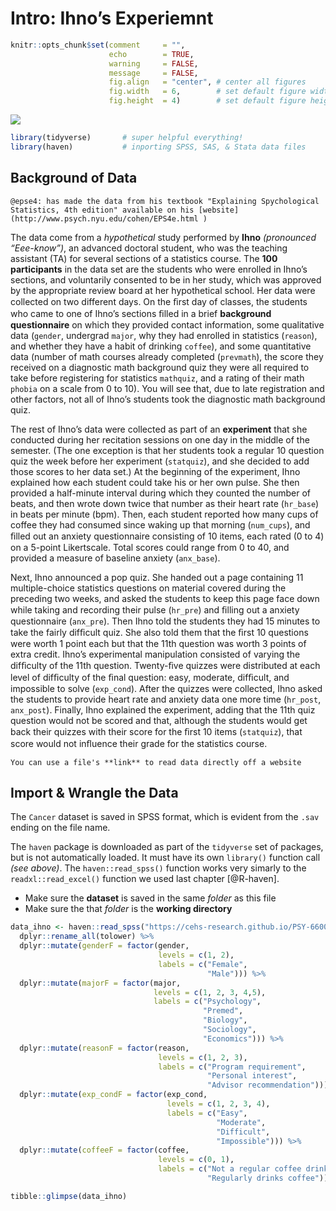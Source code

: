 # Intro: Ihno's Experiemnt

```{r, include=FALSE}
knitr::opts_chunk$set(comment     = "",
                      echo        = TRUE, 
                      warning     = FALSE, 
                      message     = FALSE,
                      fig.align   = "center", # center all figures
                      fig.width   = 6,        # set default figure width to 4 inches
                      fig.height  = 4)        # set default figure height to 3 inches
```

![](images/common/Ihno_header.PNG)



```{r, message=FALSE, error=FALSE}
library(tidyverse)       # super helpful everything!
library(haven)           # inporting SPSS, SAS, & Stata data files
```



## Background of Data

```{block type='rmdlink', echo=TRUE}
@epse4: has made the data from his textbook "Explaining Spychological Statistics, 4th edition" available on his [website](http://www.psych.nyu.edu/cohen/EPS4e.html )
```


 The data come from a *hypothetical* study performed by **Ihno** *(pronounced “Eee-know”)*, an advanced doctoral student, who was the teaching assistant (TA) for several sections of a statistics course. The **100 participants** in the data set are the students who were enrolled in Ihno’s sections, and voluntarily consented to be in her study, which was approved by the appropriate review board at her hypothetical school. Her data were collected on two different days. On the ﬁrst day of classes, the students who came to one of Ihno’s sections ﬁlled in a brief **background questionnaire** on which they provided contact information, some qualitative data (`gender`, undergrad `major`, why they had enrolled in statistics (`reason`), and whether they have a habit of drinking `coffee`), and some quantitative data (number of math courses already completed (`prevmath`), the score they received on a diagnostic math background quiz they were all required to take before registering for statistics `mathquiz`, and a rating of their math `phobia` on a scale from 0 to 10). You will see that, due to late registration and other factors, not all of Ihno’s students took the diagnostic math background quiz.

 The rest of Ihno’s data were collected as part of an **experiment** that she conducted during her recitation sessions on one day in the middle of the semester. (The one exception is that her students took a regular 10 question quiz the week before her experiment (`statquiz`), and she decided to add those scores to her data set.) At the beginning of the experiment, Ihno explained how each student could take his or her own pulse. She then provided a half-minute interval during which they counted the number of beats, and then wrote down twice that number as their heart rate (`hr_base`) in beats per minute (bpm). Then, each student reported how many cups of coffee they had consumed since waking up that morning (`num_cups`), and ﬁlled out an anxiety questionnaire consisting of 10 items, each rated (0 to 4) on a 5-point Likertscale. Total scores could range from 0 to 40, and provided a measure of baseline anxiety (`anx_base`). 

 Next, Ihno announced a pop quiz. She handed out a page containing 11 multiple-choice statistics questions on material covered during the preceding two weeks, and asked the students to keep this page face down while taking and recording their  pulse (`hr_pre`) and ﬁlling out a anxiety questionnaire (`anx_pre`). Then Ihno told the students they had 15 minutes to take the fairly difﬁcult quiz. She also told them that the ﬁrst 10 questions were worth 1 point each but that the 11th question was worth 3 points of extra credit. Ihno’s experimental manipulation consisted of varying the difﬁculty of the 11th question. Twenty-ﬁve quizzes were distributed at each level of difﬁculty of the ﬁnal question: easy, moderate, difﬁcult, and impossible to solve (`exp_cond`). After the quizzes were collected, Ihno asked the students to provide heart rate and anxiety data one more time (`hr_post`, `anx_post`). Finally, Ihno explained the experiment, adding that the 11th quiz question would not be scored and that, although the students would get back their quizzes with their score for the ﬁrst 10 items (`statquiz`), that score would not inﬂuence their grade for the statistics course.
 
 
```{block type='rmdlightbulb', echo=TRUE}
You can use a file's **link** to read data directly off a website
```


## Import & Wrangle the Data

The `Cancer` dataset is saved in SPSS format, which is evident from the `.sav` ending on the file name.

The `haven` package is downloaded as part of the `tidyverse` set of packages, but is not automatically loaded.  It must have its own `library()` function call *(see above)*.  The `haven::read_spss()` function works very simarly to the `readxl::read_excel()` function we used last chapter [@R-haven].

* Make sure the **dataset** is saved in the same *folder* as this file
* Make sure the that *folder* is the **working directory**

```{r}
data_ihno <- haven::read_spss("https://cehs-research.github.io/PSY-6600_public/Data/Ihno_dataset.sav") %>% 
  dplyr::rename_all(tolower) %>% 
  dplyr::mutate(genderF = factor(gender, 
                                 levels = c(1, 2),
                                 labels = c("Female", 
                                            "Male"))) %>% 
  dplyr::mutate(majorF = factor(major, 
                                levels = c(1, 2, 3, 4,5),
                                labels = c("Psychology",
                                           "Premed",
                                           "Biology",
                                           "Sociology",
                                           "Economics"))) %>% 
  dplyr::mutate(reasonF = factor(reason,
                                 levels = c(1, 2, 3),
                                 labels = c("Program requirement",
                                            "Personal interest",
                                            "Advisor recommendation"))) %>% 
  dplyr::mutate(exp_condF = factor(exp_cond,
                                   levels = c(1, 2, 3, 4),
                                   labels = c("Easy",
                                              "Moderate",
                                              "Difficult",
                                              "Impossible"))) %>% 
  dplyr::mutate(coffeeF = factor(coffee,
                                 levels = c(0, 1),
                                 labels = c("Not a regular coffee drinker",
                                            "Regularly drinks coffee"))) 
```



```{r}
tibble::glimpse(data_ihno)
```



